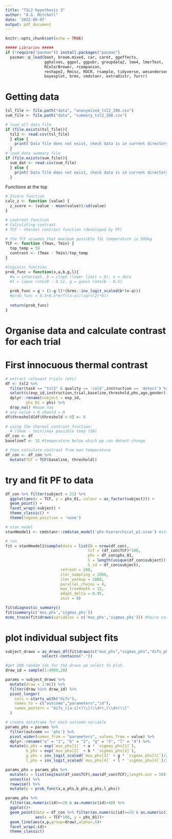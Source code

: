 ```yaml
---
title: "TSL2 Hypothesis 3"
author: "A.G. Mitchell"
date: '2022-06-07'
output: pdf_document
---
```


```r
knitr::opts_chunk$set(echo = TRUE)

##### Libraries #####
if (!require("pacman")) install.packages("pacman")
  pacman::p_load(boot, broom.mixed, car, caret, ggeffects, 
                 gghalves, ggpol, ggpubr, groupdata2, lme4, lmerTest, 
                 RColorBrewer, rcompanion,
                 reshape2, Rmisc, ROCR, rsample, tidyverse, wesanderson,
                 bayesplot, brms, cmdstanr, extraDistr, furrr)
```

# Getting data
```r
tsl_file <- file.path("data", "anonymised_tsl2_208.csv")
sum_file <- file.path("data", "summary_tsl2_208.csv")

# load all data file
if (file.exists(tsl_file)){
  tsl2 <- read.csv(tsl_file)
  } else {
    print('Data file does not exist, check data is in current directory.')
  }
# load data summary file
if (file.exists(sum_file)){
  sum_dat <- read.csv(sum_file)
  } else {
    print('Data file does not exist, check data is in current directory if not, run tsl2_phs_q1.Rmd first')
  }
```

Functions at the top
```r
# Zscore function
calc_z <- function (value) {
  z_score <- (value - mean(value))/sd(value)
}

# contrast function
# Calculating contrast
# TCF - thermal contrast function (developed by FF)

# the TCF assumes that maximum possible TSL temperature is 50deg
TCF <- function (Tmax, Tmin) {
  top_temp = 50
  contrast <- (Tmax - Tmin)/top_temp
}

#logistic function
prob_func = function(x,a,b,g,l){
  #a = intercept, b = slope (lower limit = 0), x = data
  #l = lapse rate[0 - 0.5], g = guess rate[0 - 0.5]
  
  prob_func = g + (1-g-l)*(brms::inv_logit_scaled(b*(x-a)))
  #prob_func = 0.5+0.5*erf((x-a)/(sqrt(2)*b))
  
  return(prob_func)
}
```

# Organise data and calculate contrast for each trial
# First innocuous thermal contrast
```r
# extract relevant trials (etc)
df <- tsl2 %>% 
  filter(task == "tsl2" & quality == 'cold',instruction == 'detect') %>% 
  select(c(exp_id,instruction,trial,baseline,threshold,phs,age,gender)) %>% 
  dplyr::rename(subject = exp_id,
         phs_01 = phs) %>% 
  drop_na() #move nas
# any value < 0 should = 0
df$threshold[df$threshold < 0] <- 0
  
# using the thermal contrast function:
  # (tmax - tmin)/max possible temp (50)
df_con <- df
baselineT <- 32 #temperature below which pp can detect change

# then calculate contrast from max temperature
df_con <- df_con %>% 
  mutate(TCF = TCF(baseline, threshold))

```

# try and fit PF to data
```r
df_con %>% filter(subject < 21) %>% 
  ggplot(aes(x = TCF, y = phs_01, colour = as_factor(subject))) +
  geom_point() +
  facet_wrap(~subject) +
  theme_classic() +
  theme(legend.position = 'none')

# stan model
stanHmodel1 <- cmdstanr::cmdstan_model('phs-hierarchical_p1.stan') #initiate model

# run
fit = stanHmodel1$sample(data = list(N = nrow(df_con), 
                                    tcf = (df_con$TCF)*100,
                                    phs = df_con$phs_01,
                                    S = length(unique(df_con$subject)),
                                    S_id = df_con$subject),
                        refresh = 200,
                        iter_sampling = 2000,
                        iter_warmup = 2000,
                        parallel_chains = 4,
                        max_treedepth = 12,
                        adapt_delta = 0.95,
                        init = 0)

fit$diagnostic_summary()
fit$summary(c('mus_phs','sigmas_phs'))
mcmc_trace(fit$draws(variables = c('mus_phs','sigmas_phs'))) #hairy caterpillars
```

# plot individual subject fits
```r
subject_draws = as_draws_df(fit$draws(c("mus_phs","sigmas_phs","difs_phs"))) %>% 
                select(-contains("."))

#get 200 random ids for the draws we select to plot.
draw_id = sample(1:4000,20)

params = subject_draws %>% 
  mutate(draw = 1:n()) %>% 
  filter(draw %in% draw_id) %>% 
  pivot_longer(
    cols = starts_with("difs"),
    names_to = c("outcome","parameters","id"),
    names_pattern = "difs_([a-z]+)\\[(\\d+),(\\d+)\\]"
  ) 

# create dataframe for each outcome variable
params_phs = params %>%   
  filter(outcome == 'phs') %>% 
  pivot_wider(names_from = "parameters", values_from = value) %>% 
  dplyr::rename("a" = "1", "b" = "2", "g" = "3", "l" = "4") %>% 
  mutate(a_phs = exp(`mus_phs[1]` + a * `sigmas_phs[1]`),
         b_phs = exp(`mus_phs[2]` + b * `sigmas_phs[2]`),
         g_phs = inv_logit_scaled(`mus_phs[3]` + g * `sigmas_phs[3]`)/2,
         l_phs = inv_logit_scaled(`mus_phs[4]` + l * `sigmas_phs[4]`)/2)

params_phs = params_phs %>% 
  mutate(x = list(seq(min(df_con$TCF),max(df_con$TCF),length.out = 50)*100)) %>% 
  unnest(x) %>% 
  rowwise() %>% 
  mutate(p = prob_func(x,a_phs,b_phs,g_phs,l_phs))
```

```r
params_phs %>% 
  filter(as.numeric(id)>=20 & as.numeric(id)<40) %>% 
  ggplot()+
  geom_point(data = df_con %>% filter(as.numeric(id)>=20 & as.numeric(id)<40),
             aes(x = TCF*100, y = phs_01))+
  geom_line(aes(x,p,group=draw),alpha=.5)+
  facet_wrap(~id)+
  theme_classic()
```


